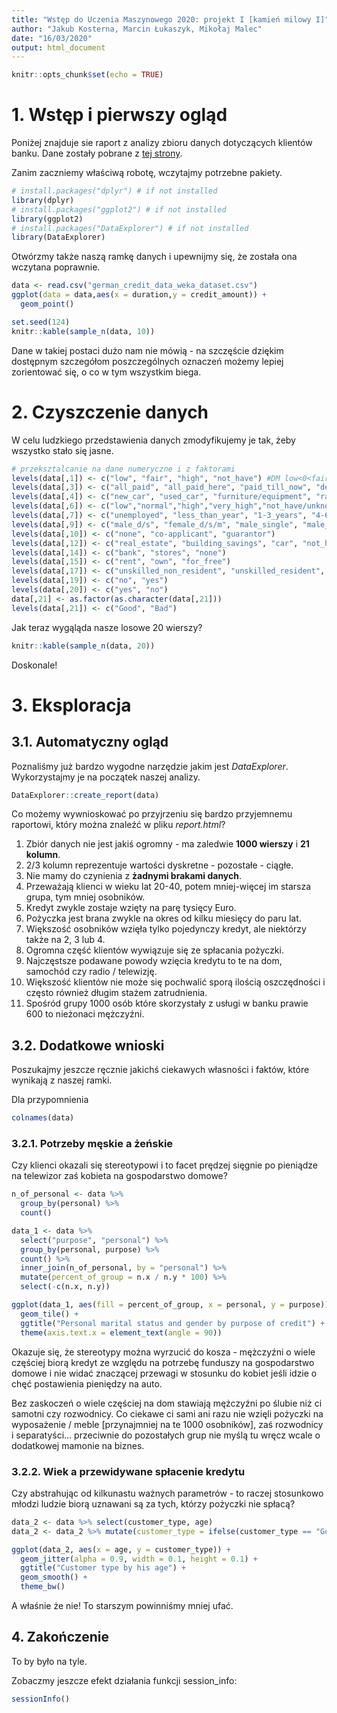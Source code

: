 ---
title: "Wstęp do Uczenia Maszynowego 2020: projekt I [kamień milowy I]"
author: "Jakub Kosterna, Marcin Łukaszyk, Mikołaj Malec"
date: "16/03/2020"
output: html_document
---

```{r setup, include=FALSE}
knitr::opts_chunk$set(echo = TRUE)
```

\tableofcontents

# 1. Wstęp i pierwszy ogląd

Poniżej znajduje sie raport z analizy zbioru danych dotyczących klientów banku.
Dane zostały pobrane z [tej strony](https://www.mldata.io/dataset-details/german_credit_data/#customize_download).

Zanim zaczniemy właściwą robotę, wczytajmy potrzebne pakiety.

```{r pakiety, message = FALSE, cache = TRUE, warning = FALSE}
# install.packages("dplyr") # if not installed
library(dplyr)
# install.packages("ggplot2") # if not installed
library(ggplot2)
# install.packages("DataExplorer") # if not installed
library(DataExplorer)
```

Otwórzmy także naszą ramkę danych i upewnijmy się, że została ona wczytana poprawnie.

```{r wstep, warning = FALSE, cache = TRUE}
data <- read.csv("german_credit_data_weka_dataset.csv")
ggplot(data = data,aes(x = duration,y = credit_amount)) +
  geom_point()

set.seed(124)
knitr::kable(sample_n(data, 10))
```

Dane w takiej postaci dużo nam nie mówią - na szczęście dziękim dostępnym szczegółom poszczególnych oznaczeń możemy lepiej zorientować się, o co w tym wszystkim biega.

# 2. Czyszczenie danych

W celu ludzkiego przedstawienia danych zmodyfikujemy je tak, żeby wszystko stało się jasne.

```{r modyfikacja, cache = TRUE}
# przeksztalcanie na dane numeryczne i z faktorami
levels(data[,1]) <- c("low", "fair", "high", "not_have") #DM low<0<fair<200<high
levels(data[,3]) <- c("all_paid", "all_paid_here", "paid_till_now", "delay", "critical")
levels(data[,4]) <- c("new_car", "used_car", "furniture/equipment", "radio/television", "domestic", "repairs", "education", "retraining", "business", "other") #note: 0 for vacation
levels(data[,6]) <- c("low","normal","high","very_high","not_have/unknown") #DM low<100<normal<500<high<1000<very_high
levels(data[,7]) <- c("unemployed", "less_than_year", "1-3_years", "4-6_yeras","7+_years")
levels(data[,9]) <- c("male_d/s", "female_d/s/m", "male_single", "male_m/w") #d = divorsed, s = seperated, m = married, w = widowed ,#note: 0 female single
levels(data[,10]) <- c("none", "co-applicant", "guarantor")
levels(data[,12]) <- c("real_estate", "building_savings", "car", "not_have/unknown")
levels(data[,14]) <- c("bank", "stores", "none")
levels(data[,15]) <- c("rent", "own", "for_free")
levels(data[,17]) <- c("unskilled_non_resident", "unskilled_resident", "skilled_eployee", "highly_qualified_employee*") # also management, self-employed, officer
levels(data[,19]) <- c("no", "yes")
levels(data[,20]) <- c("yes", "no")
data[,21] <- as.factor(as.character(data[,21]))
levels(data[,21]) <- c("Good", "Bad")
```

Jak teraz wygąląda nasze losowe 20 wierszy?
```{r losowe_20, cache = TRUE}
knitr::kable(sample_n(data, 20))
```

Doskonale!

# 3. Eksploracja

## 3.1. Automatyczny ogląd

Poznaliśmy już bardzo wygodne narzędzie jakim jest *DataExplorer*. Wykorzystajmy je na początek naszej analizy.

```{r wstepna_eksploracja, eval = FALSE, cache = TRUE}
DataExplorer::create_report(data)
```

Co możemy wywnioskować po przyjrzeniu się bardzo przyjemnemu raportowi, który można znaleźć w pliku *report.html*?

1. Zbiór danych nie jest jakiś ogromny - ma zaledwie **1000 wierszy** i **21 kolumn**.
2. 2/3 kolumn reprezentuje wartości dyskretne - pozostałe - ciągłe.
3. Nie mamy do czynienia z **żadnymi brakami danych**.
4. Przeważają klienci w wieku lat 20-40, potem mniej-więcej im starsza grupa, tym mniej osobników.
5. Kredyt zwykle zostaje wzięty na parę tysięcy Euro.
6. Pożyczka jest brana zwykle na okres od kilku miesięcy do paru lat.
7. Większość osobników wzięła tylko pojedynczy kredyt, ale niektórzy także na 2, 3 lub 4.
8. Ogromna część klientów wywiązuje się ze spłacania pożyczki.
9. Najczęstsze podawane powody wzięcia kredytu to te na dom, samochód czy radio / telewizję.
10. Większość klientów nie może się pochwalić sporą ilością oszczędności i często również długim stażem zatrudnienia.
11. Spośród grupy 1000 osób które skorzystały z usługi w banku prawie 600 to nieżonaci mężczyźni.

## 3.2. Dodatkowe wnioski

Poszukajmy jeszcze ręcznie jakichś ciekawych własności i faktów, które wynikają z naszej ramki.

Dla przypomnienia
```{r kolumny, cache = TRUE}
colnames(data)
```

### 3.2.1. Potrzeby męskie a żeńskie

Czy klienci okazali się stereotypowi i to facet prędzej sięgnie po pieniądze na telewizor zaś kobieta na gospodarstwo domowe?

```{r potrzeby, cache = TRUE}
n_of_personal <- data %>%
  group_by(personal) %>%
  count()

data_1 <- data %>%
  select("purpose", "personal") %>%
  group_by(personal, purpose) %>%
  count() %>%
  inner_join(n_of_personal, by = "personal") %>%
  mutate(percent_of_group = n.x / n.y * 100) %>%
  select(-c(n.x, n.y))

ggplot(data_1, aes(fill = percent_of_group, x = personal, y = purpose)) +
  geom_tile() +
  ggtitle("Personal marital status and gender by purpose of credit") +
  theme(axis.text.x = element_text(angle = 90))
```

Okazuje się, że stereotypy można wyrzucić do kosza - mężczyźni o wiele częściej biorą kredyt ze względu na potrzebę funduszy na gospodarstwo domowe i nie widać znaczącej przewagi w stosunku do kobiet jeśli idzie o chęć postawienia pieniędzy na auto.

Bez zaskoczeń o wiele częściej na dom stawiają mężczyźni po ślubie niż ci samotni czy rozwodnicy. Co ciekawe ci sami ani razu nie wzięli pożyczki na wyposażenie / meble [przynajmniej na te 1000 osobników], zaś rozwodnicy i separatyści... przeciwnie do pozostałych grup nie myślą tu wręcz wcale o dodatkowej mamonie na biznes.

### 3.2.2. Wiek a przewidywane spłacenie kredytu

Czy abstrahując od kilkunastu ważnych parametrów - to raczej stosunkowo młodzi ludzie biorą uznawani są za tych, którzy pożyczki nie spłacą?

```{r wiek_a_splata, cache = TRUE, message = FALSE}
data_2 <- data %>% select(customer_type, age)
data_2 <- data_2 %>% mutate(customer_type = ifelse(customer_type == "Good", 1, 0))

ggplot(data_2, aes(x = age, y = customer_type)) +
  geom_jitter(alpha = 0.9, width = 0.1, height = 0.1) +
  ggtitle("Customer type by his age") +
  geom_smooth() +
  theme_bw()
```

A właśnie że nie! To starszym powinniśmy mniej ufać.

## 4. Zakończenie

To by było na tyle.

Zobaczmy jeszcze efekt działania funkcji session_info:

```{r session_info}
sessionInfo()
```